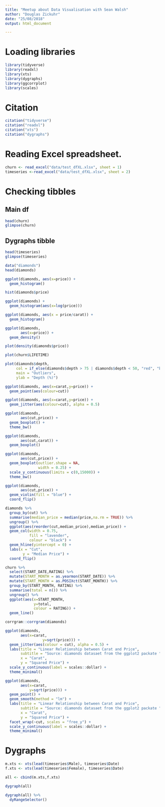 ```yaml
---
title: "Meetup about Data Visualisation with Sean Walsh"
author: "Douglas Zickuhr"
date: "25/08/2018"
output: html_document

---
```


# Loading libraries
```r
library(tidyverse)
library(readxl)
library(xts)
library(dygraphs)
library(ggcorrplot)
library(scales)
```


# Citation
```r
citation("tidyverse")
citation("readxl")
citation("xts")
citation("dygraphs")
```


# Reading Excel spreadsheet.
```r
churn <- read_excel("data/test_dfXL.xlsx", sheet = 1)
timeseries <-read_excel("data/test_dfXL.xlsx", sheet = 2)
```

# Checking tibbles
## Main df
```r
head(churn)
glimpse(churn)
```

## Dygraphs tibble
```r
head(timeseries)
glimpse(timeseries)
```


```r
data("diamonds")
head(diamonds)
```

```r
ggplot(diamonds, aes(x=price)) + 
  geom_histogram()
```

```r
hist(diamonds$price)
```

```r
ggplot(diamonds) + 
  geom_histogram(aes(x=log(price)))

```

```r
ggplot(diamonds, aes(x = price/carat)) + 
  geom_histogram()


```


```r
ggplot(diamonds,
       aes(x=price)) + 
  geom_density()

```


```r
plot(density(diamonds$price))
```


```r
plot(churn$LIFETIME)
```

```r
plot(diamonds$depth,
     col = if_else(diamonds$depth > 75 | diamonds$depth < 50, "red", "black"),
     main = "Outliers",
     ylab = "Depth (%)")

```



```r
ggplot(diamonds, aes(x=carat,y=price)) + 
  geom_point(aes(colour=cut))
```

```r
ggplot(diamonds, aes(x=carat,y=price)) + 
  geom_jitter(aes(colour=cut), alpha = 0.5)

```



```r
ggplot(diamonds,
       aes(cut,price)) +
  geom_boxplot() + 
  theme_bw()
```

```r
ggplot(diamonds,
       aes(cut,carat)) + 
  geom_boxplot()
```

```r
ggplot(diamonds,
       aes(cut,price)) + 
  geom_boxplot(outlier.shape = NA,
               width = 0.25) + 
  scale_y_continuous(limits = c(0,15000)) + 
  theme_bw()
```

```r
ggplot(diamonds,
       aes(cut,price)) +
  geom_violin(fill = "blue") + 
  coord_flip()
```



```r
diamonds %>%
  group_by(cut) %>%
  summarise(median_price = median(price,na.rm = TRUE)) %>%
  ungroup() %>%
  ggplot(aes(reorder(cut,median_price),median_price)) +
  geom_col(width = 0.75,
           fill = "lavender",
           colour = "black") + 
  geom_hline(yintercept = 0) + 
  labs(x = "Cut",
        y = "Median Price") + 
  coord_flip()
```


```r
churn %>%
  select(START_DATE,RATING) %>%
  mutate(START_MONTH = as.yearmon(START_DATE)) %>%
  mutate(START_MONTH = as.POSIXct(START_MONTH)) %>%
  group_by(START_MONTH, RATING) %>%
  summarise(total = n()) %>%
  ungroup() %>%
  ggplot(aes(x=START_MONTH,
             y=total,
             colour = RATING)) + 
  geom_line()

```

```r
corrgram::corrgram(diamonds)
```

```r
ggplot(diamonds,
       aes(x=carat,
                 y=sqrt(price))) + 
  geom_jitter(aes(colour = cut), alpha = 0.5) + 
  labs(title = "Linear Relationship between Carat and Price",
       subtitle = "Source: diamonds datasaet from the ggplot2 packate ",
       x = "Carat",
       y = "Squared Price") + 
  scale_y_continuous(label = scales::dollar) + 
  theme_minimal()
```

```r
ggplot(diamonds,
       aes(x=carat,
           y=sqrt(price))) + 
  geom_point() + 
  geom_smooth(method = "lm") +
  labs(title = "Linear Relationship between Carat and Price",
       subtitle = "Source: diamonds datasaet from the ggplot2 packate ",
       x = "Carat",
       y = "Squared Price") + 
  facet_wrap(~cut, scales = "free_y") +
  scale_y_continuous(label = scales::dollar) + 
  theme_minimal()
```

# Dygraphs
```r
m.xts <- xts(lead(timeseries$Male), timeseries$Date)
f.xts <- xts(lead(timeseries$Female), timeseries$Date)

all <- cbind(m.xts,f.xts)

dygraph(all)
```

```r
dygraph(all) %>% 
  dyRangeSelector()
```



